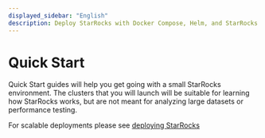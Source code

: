 ```yaml
---
displayed_sidebar: "English"
description: Deploy StarRocks with Docker Compose, Helm, and StarRocks Operator
---
```


# Quick Start

Quick Start guides will help you get going with a small StarRocks environment. The clusters that you will launch will be suitable for learning how StarRocks works, but are not meant for analyzing large datasets or performance testing.

For scalable deployments please see [deploying StarRocks](../deployment/deployment_overview.md)


<DocCardList />
